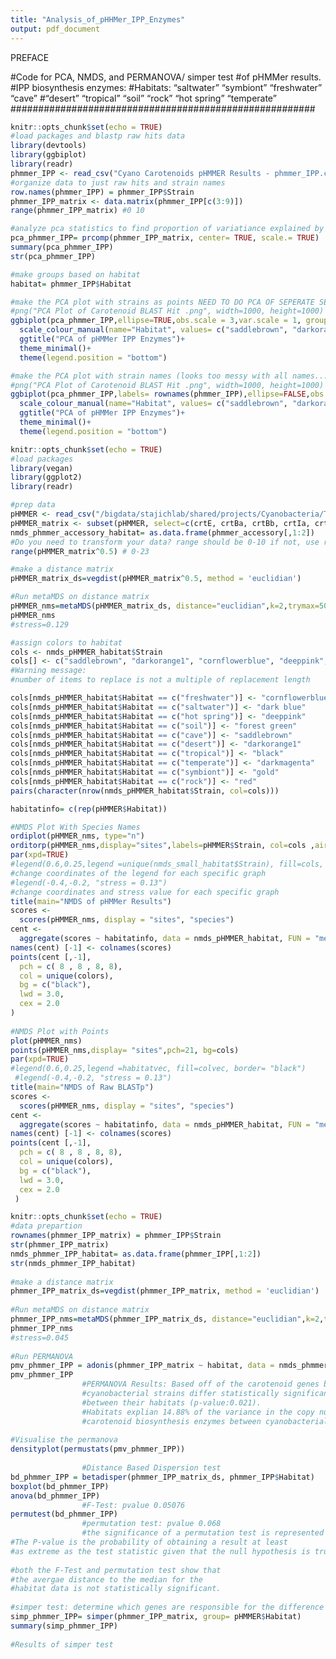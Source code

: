 ```yaml
---
title: "Analysis_of_pHHMer_IPP_Enzymes"
output: pdf_document
---
```


#################### PREFACE ##########################
#Code for PCA, NMDS, and PERMANOVA/ simper test 
#of pHMMer results.  
#IPP biosynthesis enzymes: 
#Habitats: "saltwater"  "symbiont" "freshwater" "cave" 
#"desert" "tropical" "soil" "rock" "hot spring" "temperate"
#######################################################

```r
knitr::opts_chunk$set(echo = TRUE)
#load packages and blastp raw hits data 
library(devtools)
library(ggbiplot)
library(readr)
phmmer_IPP <- read_csv("Cyano Carotenoids pHMMER Results - phmmer_IPP.csv")
#organize data to just raw hits and strain names 
row.names(phmmer_IPP) = phmmer_IPP$Strain
phmmer_IPP_matrix <- data.matrix(phmmer_IPP[c(3:9)])
range(phmmer_IPP_matrix) #0 10

#analyze pca statistics to find proportion of variatiance explained by each gene 
pca_phmmer_IPP= prcomp(phmmer_IPP_matrix, center= TRUE, scale.= TRUE)
summary(pca_phmmer_IPP)
str(pca_phmmer_IPP)

#make groups based on habitat
habitat= phmmer_IPP$Habitat
```

```r
#make the PCA plot with strains as points NEED TO DO PCA OF SEPERATE SETS OF GENES 
#png("PCA Plot of Carotenoid BLAST Hit .png", width=1000, height=1000)
ggbiplot(pca_phmmer_IPP,ellipse=TRUE,obs.scale = 3,var.scale = 1, groups=habitat) +
  scale_colour_manual(name="Habitat", values= c("saddlebrown", "darkorange1", "cornflowerblue", "deeppink", "red", "dark blue", "forest green", "gold", "darkmagenta", "black"))+
  ggtitle("PCA of pHMMer IPP Enzymes")+
  theme_minimal()+
  theme(legend.position = "bottom")

#make the PCA plot with strain names (looks too messy with all names...)
#png("PCA Plot of Carotenoid BLAST Hit .png", width=1000, height=1000)
ggbiplot(pca_phmmer_IPP,labels= rownames(phmmer_IPP),ellipse=FALSE,obs.scale = 3,var.scale = 1, groups=habitat) +
  scale_colour_manual(name="Habitat", values= c("saddlebrown", "darkorange1", "cornflowerblue", "deeppink", "red", "dark blue", "forest green", "gold", "darkmagenta", "black"))+
  ggtitle("PCA of pHMMer IPP Enzymes")+
  theme_minimal()+
  theme(legend.position = "bottom")
```

```r
knitr::opts_chunk$set(echo = TRUE)
#load packages 
library(vegan)
library(ggplot2)
library(readr)

#prep data
pHMMER <- read_csv("/bigdata/stajichlab/shared/projects/Cyanobacteria/Terresterial_Cyano/Cyano Carotenoids pHMMER Results - phmmer (1).csv")
pHMMER_matrix <- subset(pHMMER, select=c(crtE, crtBa, crtBb, crtIa, crtIb, cruA, cruP, crtL, crtRa, crtRb, crtG, crtX, crtW, crtOa, crtN,crtP, crtQa, crtQb, cruF, crtM),row.names=1)
nmds_phmmer_accessory_habitat= as.data.frame(phmmer_accessory[,1:2])
#Do you need to transform your data? range should be 0-10 if not, use root function
range(pHMMER_matrix^0.5) # 0-23

#make a distance matrix
pHMMER_matrix_ds=vegdist(pHMMER_matrix^0.5, method = 'euclidian')

#Run metaMDS on distance matrix
pHMMER_nms=metaMDS(pHMMER_matrix_ds, distance="euclidian",k=2,trymax=500)
pHMMER_nms
#stress=0.129

#assign colors to habitat
cols <- nmds_pHMMER_habitat$Strain
cols[] <- c("saddlebrown", "darkorange1", "cornflowerblue", "deeppink", "red", "dark blue", "forest green", "gold", "darkmagenta", "black")
#Warning message:
#number of items to replace is not a multiple of replacement length

cols[nmds_pHMMER_habitat$Habitat == c("freshwater")] <- "cornflowerblue"
cols[nmds_pHMMER_habitat$Habitat == c("saltwater")] <- "dark blue"
cols[nmds_pHMMER_habitat$Habitat == c("hot spring")] <- "deeppink"
cols[nmds_pHMMER_habitat$Habitat == c("soil")] <- "forest green"
cols[nmds_pHMMER_habitat$Habitat == c("cave")] <- "saddlebrown"
cols[nmds_pHMMER_habitat$Habitat == c("desert")] <- "darkorange1"
cols[nmds_pHMMER_habitat$Habitat == c("tropical")] <- "black"
cols[nmds_pHMMER_habitat$Habitat == c("temperate")] <- "darkmagenta"
cols[nmds_pHMMER_habitat$Habitat == c("symbiont")] <- "gold"
cols[nmds_pHMMER_habitat$Habitat == c("rock")] <- "red"
pairs(character(nrow(nmds_pHMMER_habitat$Strain, col=cols)))

habitatinfo= c(rep(pHMMER$Habitat))
```

```r
#NMDS Plot With Species Names 
ordiplot(pHMMER_nms, type="n")
orditorp(pHMMER_nms,display="sites",labels=pHMMER$Strain, col=cols ,air=0.00025)
par(xpd=TRUE)
#legend(0.6,0.25,legend =unique(nmds_small_habitat$Strain), fill=cols, border= "black")
#change coordinates of the legend for each specific graph
#legend(-0.4,-0.2, "stress = 0.13") 
#change coordinates and stress value for each specific graph
title(main="NMDS of pHMMer Results")
scores <-
  scores(pHMMER_nms, display = "sites", "species")
cent <-
  aggregate(scores ~ habitatinfo, data = nmds_pHMMER_habitat, FUN = "mean")
names(cent) [-1] <- colnames(scores)
points(cent [,-1],
  pch = c( 8 , 8 , 8, 8),
  col = unique(colors),
  bg = c("black"),
  lwd = 3.0,
  cex = 2.0
)
                
#NMDS Plot with Points
plot(pHMMER_nms)
points(pHMMER_nms,display= "sites",pch=21, bg=cols) 
par(xpd=TRUE)
#legend(0.6,0.25,legend =habitatvec, fill=colvec, border= "black")
 #legend(-0.4,-0.2, "stress = 0.13") 
title(main="NMDS of Raw BLASTp")
scores <-
  scores(pHMMER_nms, display = "sites", "species")
cent <-
  aggregate(scores ~ habitatinfo, data = nmds_pHMMER_habitat, FUN = "mean")
names(cent) [-1] <- colnames(scores)
points(cent [,-1],
  pch = c( 8 , 8 , 8, 8),
  col = unique(colors),
  bg = c("black"),
  lwd = 3.0,
  cex = 2.0
 )

```

```r
knitr::opts_chunk$set(echo = TRUE)
#data prepartion 
rownames(phmmer_IPP_matrix) = phmmer_IPP$Strain
str(phmmer_IPP_matrix)
nmds_phmmer_IPP_habitat= as.data.frame(phmmer_IPP[,1:2])
str(nmds_phmmer_IPP_habitat)
                
#make a distance matrix
phmmer_IPP_matrix_ds=vegdist(phmmer_IPP_matrix, method = 'euclidian')
                
#Run metaMDS on distance matrix
phmmer_IPP_nms=metaMDS(phmmer_IPP_matrix_ds, distance="euclidian",k=2,trymax=500)
phmmer_IPP_nms
#stress=0.045
                
#Run PERMANOVA
pmv_phmmer_IPP = adonis(phmmer_IPP_matrix ~ habitat, data = nmds_phmmer_IPP_habitat, permutations = 999, method = 'euclidean')
pmv_phmmer_IPP
                #PERMANOVA Results: Based off of the carotenoid genes being compared
                #cyanobacterial strains differ statistically significant 
                #between their habitats (p-value:0.021).
                #Habitats explian 14.88% of the variance in the copy numbers of critical 
                #carotenoid biosynthesis enzymes between cyanobacterial species. 
                
#Visualise the permanova
densityplot(permustats(pmv_phmmer_IPP))
                
                #Distance Based Dispersion test 
bd_phmmer_IPP = betadisper(phmmer_IPP_matrix_ds, phmmer_IPP$Habitat)
boxplot(bd_phmmer_IPP)
anova(bd_phmmer_IPP) 
                #F-Test: pvalue 0.05076
permutest(bd_phmmer_IPP)
                #permutation test: pvalue 0.068
                #the significance of a permutation test is represented by its P-value. 
#The P-value is the probability of obtaining a result at least 
#as extreme as the test statistic given that the null hypothesis is true. 
                
#both the F-Test and permutation test show that 
#the avergae distance to the median for the 
#habitat data is not statistically significant. 
                
#simper test: determine which genes are responsible for the difference between 2 compared habiatat groups 
simp_phmmer_IPP= simper(phmmer_IPP_matrix, group= pHMMER$Habitat)
summary(simp_phmmer_IPP)
                
#Results of simper test
```
